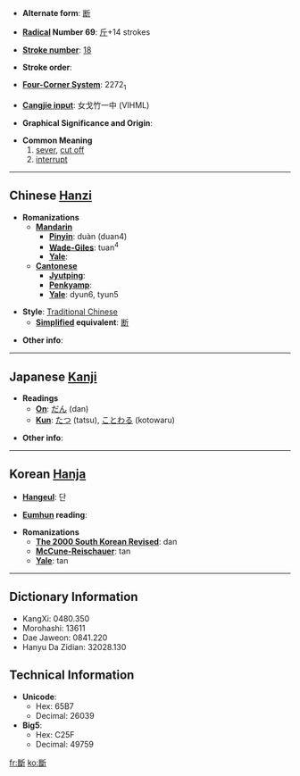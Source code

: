 * '''Alternate form''': [[断]]

* '''[[Wiktionary:Chinese radical index| Radical]] Number 69''': [[Wiktionary:Chinese radical index 斤|斤]]+14 strokes

* '''[[Wiktionary:Chinese total strokes index|Stroke number]]''': [[Wiktionary:Chinese total strokes index 18|18]]

* '''Stroke order''': 

* '''[[Wiktionary:Chinese four corner index|Four-Corner System]]''': 2272<sub>1</sub>

* '''[[Wiktionary:Chinese Cangjie index|Cangjie input]]''': 女戈竹一中 (VIHML)

* '''Graphical Significance and Origin''': 

* '''Common Meaning'''
*#[[sever]], [[cut off]]
*# [[interrupt]]

----

== Chinese [[Hanzi]] ==

* '''Romanizations'''
** '''[[Mandarin]]'''
*** '''[[Pinyin]]''': duàn (duan4)
*** '''[[Wade-Giles]]''': tuan<sup>4</sup>
*** '''[[Yale]]''': 
** '''[[Cantonese]]'''
*** '''[[Jyutping]]''':
*** '''[[Penkyamp]]''': 
*** '''[[Yale]]''': dyun6, tyun5

* '''Style''': [[Traditional Chinese]] 
** '''[[Simplified Chinese|Simplified]] equivalent''': [[断]]

* '''Other info''': 

----

== Japanese [[Kanji]] ==

* '''Readings'''
** '''[[On]]''': [[だん]] (dan)
** '''[[Kun]]''': [[たつ]] (tatsu), [[ことわる]] (kotowaru)

* '''Other info''':  

----

== Korean [[Hanja]] ==

* '''[[Hangeul]]''': 단

* '''[[Eumhun]] reading''': 

* '''Romanizations'''
** '''[[The 2000 South Korean Revised Romanization|The 2000 South Korean Revised]]''': dan
** '''[[McCune-Reischauer]]''': tan
** '''[[Yale]]''': tan

----

== Dictionary Information ==

* KangXi: 0480.350
* Morohashi: 13611
* Dae Jaweon: 0841.220
* Hanyu Da Zidian: 32028.130

== Technical Information ==

* '''Unicode''':
** Hex: 65B7
** Decimal: 26039
* '''Big5''':
** Hex: C25F
** Decimal: 49759

[[fr:斷]]
[[ko:斷]]